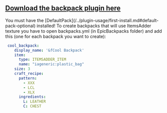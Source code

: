 
## [Download the backpack plugin here](https://www.spigotmc.org/resources/%E2%9C%85must-have%E2%9C%85-epic-backpacks.28981/)


<Warning>
You must have the [DefaultPack](/../plugin-usage/first-install.md#default-pack-optional) installed!
</Warning>



<Note>
To create backpacks that will use ItemsAdder texture you have to open backpacks.yml (in EpicBackpacks folder) and add this (one for each backpack you want to create):
</Note>


```yaml
 cool_backpack:
    display_name: '&fCool Backpack'
    item:
      type: ITEMSADDER_ITEM
      name: "iageneric:plastic_bag"
    size: 3
    craft_recipe:
      pattern:
        - XXX
        - LCL
        - XLX
      ingredients:
        L: LEATHER
        C: CHEST
```